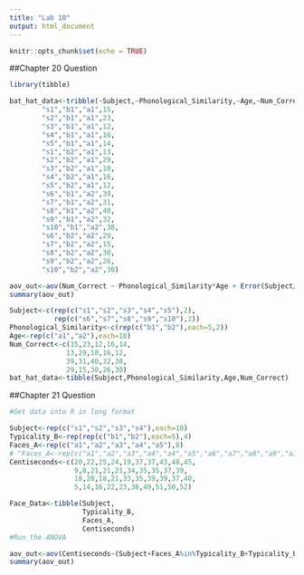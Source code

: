 ```yaml
---
title: "Lab 10"
output: html_document
---
```


```r
knitr::opts_chunk$set(echo = TRUE)
```

##Chapter 20 Question

```r
library(tibble)

bat_hat_data<-tribble(~Subject,~Phonological_Similarity,~Age,~Num_Correct, 
        "s1","b1","a1",15,
        "s2","b1","a1",23,
        "s3","b1","a1",12,
        "s4","b1","a1",16,
        "s5","b1","a1",14,
        "s1","b2","a1",13,
        "s2","b2","a1",29,
        "s3","b2","a1",10,
        "s4","b2","a1",16,
        "s5","b2","a1",12,
        "s6","b1","a2",39,
        "s7","b1","a2",31,
        "s8","b1","a2",40,
        "s9","b1","a2",32,
        "s10","b1","a2",38,
        "s6","b2","a2",29,
        "s7","b2","a2",15,
        "s8","b2","a2",30,
        "s9","b2","a2",26,
        "s10","b2","a2",30)

aov_out<-aov(Num_Correct ~ Phonological_Similarity*Age + Error(Subject/Phonological_Similarity), data=bat_hat_data)
summary(aov_out)

Subject<-c(rep(c("s1","s2","s3","s4","s5"),2),
           rep(c("s6","s7","s8","s9","s10"),2))
Phonological_Similarity<-c(rep(c("b1","b2"),each=5,2)) 
Age<-rep(c("a1","a2"),each=10)
Num_Correct<-c(15,23,12,16,14,
              13,29,10,16,12,
              39,31,40,32,38,
              29,15,30,26,30)
bat_hat_data<-tibble(Subject,Phonological_Similarity,Age,Num_Correct)
```

##Chapter 21 Question

```r

#Get data into R in long format

Subject<-rep(c("s1","s2","s3","s4"),each=10)
Typicality_B<-rep(rep(c("b1","b2"),each=5),4)
Faces_A<-rep(c("a1","a2","a3","a4","a5"),8)
# "Faces_A<-rep(c("a1","a2","a3","a4","a4","a5","a6","a7","a8","a9","a10"),4)
Centiseconds<-c(20,22,25,24,19,37,37,43,48,45,
                9,8,21,21,21,34,35,35,37,39,
                18,20,18,21,33,35,39,39,37,40,
                5,14,16,22,23,38,49,51,50,52)

Face_Data<-tibble(Subject,
                  Typicality_B,
                  Faces_A,
                  Centiseconds)
#Run the ANOVA

aov_out<-aov(Centiseconds~(Subject+Faces_A%in%Typicality_B+Typicality_B+Typicality_B:Subject),data=Face_Data)
summary(aov_out)


```

